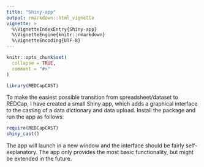 ```yaml
---
title: "Shiny-app"
output: rmarkdown::html_vignette
vignette: >
  %\VignetteIndexEntry{Shiny-app}
  %\VignetteEngine{knitr::rmarkdown}
  %\VignetteEncoding{UTF-8}
---
```


```r
knitr::opts_chunk$set(
  collapse = TRUE,
  comment = "#>"
)
```

```r
library(REDCapCAST)
```

To make the easiest possible transition from spreadsheet/dataset to REDCap, I have created a small Shiny app, which adds a graphical interface to the casting of a data dictionary and data upload. Install the package and run the app as follows:

```r
require(REDCapCAST)
shiny_cast()
```

The app will launch in a new window and the interface should be fairly self-explanatory.
The app only provides the most basic functionality, but might be extended in the future.

